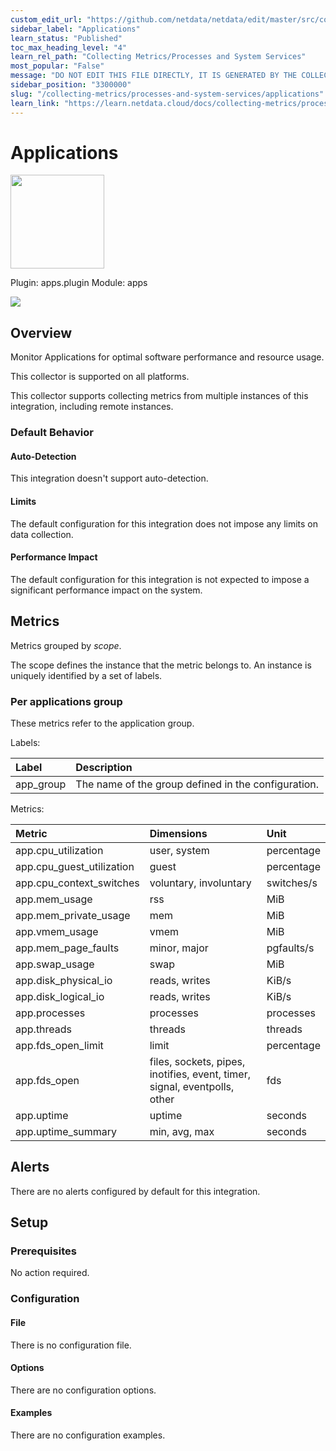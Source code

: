 ```yaml
---
custom_edit_url: "https://github.com/netdata/netdata/edit/master/src/collectors/apps.plugin/metadata.yaml"
sidebar_label: "Applications"
learn_status: "Published"
toc_max_heading_level: "4"
learn_rel_path: "Collecting Metrics/Processes and System Services"
most_popular: "False"
message: "DO NOT EDIT THIS FILE DIRECTLY, IT IS GENERATED BY THE COLLECTOR'S metadata.yaml FILE"
sidebar_position: "3300000"
slug: "/collecting-metrics/processes-and-system-services/applications"
learn_link: "https://learn.netdata.cloud/docs/collecting-metrics/processes-and-system-services/applications"
---
```



# Applications


<img src="https://netdata.cloud/img/applications.svg" width="150"/>


Plugin: apps.plugin
Module: apps

<img src="https://img.shields.io/badge/maintained%20by-Netdata-%2300ab44" />

## Overview

Monitor Applications for optimal software performance and resource usage.



This collector is supported on all platforms.

This collector supports collecting metrics from multiple instances of this integration, including remote instances.


### Default Behavior

#### Auto-Detection

This integration doesn't support auto-detection.

#### Limits

The default configuration for this integration does not impose any limits on data collection.

#### Performance Impact

The default configuration for this integration is not expected to impose a significant performance impact on the system.


## Metrics

Metrics grouped by *scope*.

The scope defines the instance that the metric belongs to. An instance is uniquely identified by a set of labels.



### Per applications group

These metrics refer to the application group.

Labels:

| Label      | Description     |
|:-----------|:----------------|
| app_group | The name of the group defined in the configuration. |

Metrics:

| Metric | Dimensions | Unit |
|:------|:----------|:----|
| app.cpu_utilization | user, system | percentage |
| app.cpu_guest_utilization | guest | percentage |
| app.cpu_context_switches | voluntary, involuntary | switches/s |
| app.mem_usage | rss | MiB |
| app.mem_private_usage | mem | MiB |
| app.vmem_usage | vmem | MiB |
| app.mem_page_faults | minor, major | pgfaults/s |
| app.swap_usage | swap | MiB |
| app.disk_physical_io | reads, writes | KiB/s |
| app.disk_logical_io | reads, writes | KiB/s |
| app.processes | processes | processes |
| app.threads | threads | threads |
| app.fds_open_limit | limit | percentage |
| app.fds_open | files, sockets, pipes, inotifies, event, timer, signal, eventpolls, other | fds |
| app.uptime | uptime | seconds |
| app.uptime_summary | min, avg, max | seconds |



## Alerts

There are no alerts configured by default for this integration.


## Setup

### Prerequisites

No action required.

### Configuration

#### File

There is no configuration file.
#### Options



There are no configuration options.

#### Examples
There are no configuration examples.


